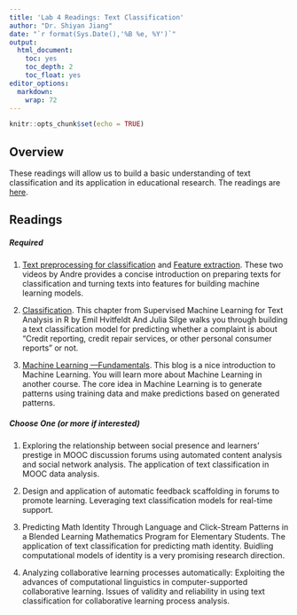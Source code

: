```yaml
---
title: 'Lab 4 Readings: Text Classification'
author: "Dr. Shiyan Jiang"
date: "`r format(Sys.Date(),'%B %e, %Y')`"
output:
  html_document:
    toc: yes
    toc_depth: 2
    toc_float: yes
editor_options:
  markdown:
    wrap: 72
---
```


```r
knitr::opts_chunk$set(echo = TRUE)
```

## Overview

These readings will allow us to build a basic understanding of text
classification and its application in educational research. The readings
are
[here](https://github.com/laser-institute/essential-readings/tree/main/text%20mining/lab%204).

## Readings

##### Required

1.  [Text preprocessing for
    classification](https://www.youtube.com/watch?v=nxhCyeRR75Q) and
    [Feature extraction](https://www.youtube.com/watch?v=7YacOe4XwhY).
    These two videos by Andre provides a concise introduction on
    preparing texts for classification and turning texts into features
    for building machine learning models.

2.  [Classification](https://smltar.com/mlclassification.html). This
    chapter from Supervised Machine Learning for Text Analysis in R by
    Emil Hvitfeldt And Julia Silge walks you through building a text
    classification model for predicting whether a complaint is about
    "Credit reporting, credit repair services, or other personal
    consumer reports" or not.

3.  [Machine Learning
    ---Fundamentals](https://towardsdatascience.com/machine-learning-basics-part-1-a36d38c7916).
    This blog is a nice introduction to Machine Learning. You will learn
    more about Machine Learning in another course. The core idea in
    Machine Learning is to generate patterns using training data and
    make predictions based on generated patterns.

##### Choose One (or more if interested)

1.  Exploring the relationship between social presence and learners'
    prestige in MOOC discussion forums using automated content analysis
    and social network analysis. The application of text classification
    in MOOC data analysis. 

2.  Design and application of automatic feedback scaffolding in forums
    to promote learning. Leveraging text classification models for
    real-time support. 

3.  Predicting Math Identity Through Language and Click-Stream Patterns
    in a Blended Learning Mathematics Program for Elementary Students.
    The application of text classification for predicting math identity.
    Buidling computational models of identity is a very promising
    research direction.

4.  Analyzing collaborative learning processes automatically: Exploiting
    the advances of computational linguistics in computer-supported
    collaborative learning. Issues of validity and reliability in using
    text classification for collaborative learning process analysis.
